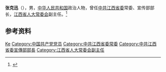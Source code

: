 '''张克迅'''（{{bd|？|}}），男，[[中华人民共和国|中华人民共和国]]政治人物，曾任[[中共江西省委|中共江西省委]]常委、宣传部部长，[[江西省人大常委会|江西省人大常委会]]副主任。<ref>{{Cite book|title=中华人民共和国职官志|author=何虎生, 李耀东, 向常福主编|publisher=中国社会出版社|year=2003|isbn=9787800883934|location=北京|pages=}}</ref>

== 参考资料 ==
{{reflist}}

{{中国人物小作品}}

{{Authority control}}
{{DEFAULTSORT:Zhang张}}
[[Category:张姓|Ke]]
[[Category:中国共产党党员|Category:中国共产党党员]]
[[Category:中共江西省委常委|Category:中共江西省委常委]]
[[Category:中共江西省委宣傳部部長|Category:中共江西省委宣傳部部長]]
[[Category:江西省人大常委会副主任|Category:江西省人大常委会副主任]]